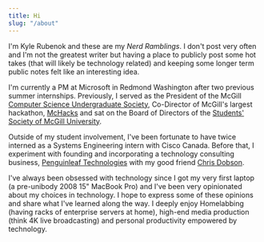 ```yaml
---
title: Hi
slug: "/about"
---
```


I'm Kyle Rubenok and these are my _Nerd Ramblings_. I don't post very often and I'm not the greatest writer but having a place to publicly post some hot takes (that will likely be technology related) and keeping some longer term public notes felt like an interesting idea.

I'm currently a PM at Microsoft in Redmond Washington after two previous summer internships. Previously, I served as the President of the McGill [Computer Science Undergraduate Society](https://mcgill-csus.ca), Co-Director of McGill's largest hackathon, [McHacks](https://mchacks.ca) and sat on the Board of Directors of the [Students' Society of McGill University](https://ssmu.ca/).

Outside of my student involvement, I've been fortunate to have twice interned as a Systems Engineering intern with Cisco Canada. Before that, I experiment with founding and incorporating a technology consulting business, [Penguinleaf Technologies](https://penguinleaf.com) with my good friend [Chris Dobson](http://chrisdobson.ca).

I've always been obsessed with technology since I got my very first laptop (a pre-unibody 2008 15" MacBook Pro) and I've been very opinionated about my choices in technology. I hope to express some of these opinions and share what I've learned along the way. I deeply enjoy Homelabbing (having racks of enterprise servers at home), high-end media production (think 4K live broadcasting) and personal productivity empowered by technology.
